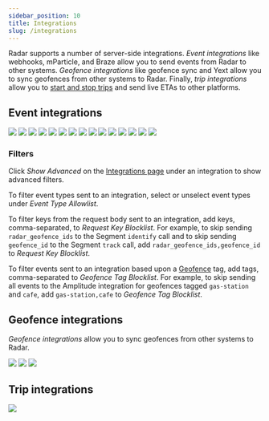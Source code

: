 ```yaml
---
sidebar_position: 10
title: Integrations
slug: /integrations
---
```



Radar supports a number of server-side integrations. *Event integrations* like webhooks, mParticle, and Braze allow you to send events from Radar to other systems. *Geofence integrations* like geofence sync and Yext allow you to sync geofences from other systems to Radar. Finally, *trip integrations* allow you to [start and stop trips](/trip-tracking) and send live ETAs to other platforms.

## Event integrations

<div className="deck">
  <LinkCard linkTo="/integrations/webhooks">
    <TileCard title="Webhooks">
      <img className="logo integrations-logo" src="https://images.ctfassets.net/f2vbu16fzuly/75HOdPFYSWCFbXAoOIQhCM/15ae35fdef8e0a7d2e173018174aeee6/webhooks.png"/>
    </TileCard>
  </LinkCard>
  <LinkCard linkTo="/integrations/braze">
    <TileCard title="Braze">
      <img className="logo integrations-logo" src="https://images.ctfassets.net/f2vbu16fzuly/72J5q7LqJM5NrfdPiqVyTP/a3a67ededa4ffb126200196196c042a1/braze.png"/>
    </TileCard>
  </LinkCard>
  <LinkCard linkTo="/integrations/urban-airship">
    <TileCard title="Airship">
      <img className="logo integrations-logo" src="https://images.ctfassets.net/f2vbu16fzuly/45UBZEAVnVKlEHtil1iz0M/e5b001bac96c4da50143d4ac14d9fc4e/airship.png"/>
    </TileCard>
  </LinkCard>
  <LinkCard linkTo="/integrations/onesignal">
    <TileCard title="OneSignal">
      <img className="logo integrations-logo" src="https://images.ctfassets.net/f2vbu16fzuly/80pHUR3gSl4z15J2cVa68/ea54ea0d92e223b2f4d32832e7ae53a4/onesignal.png"/>
    </TileCard>
  </LinkCard>
  <LinkCard linkTo="/integrations/mparticle">
    <TileCard title="mParticle">
      <img className="logo integrations-logo" src="https://images.ctfassets.net/f2vbu16fzuly/29R4KVZ3aR1joNXfNuZw2G/4bac743a3df61229f0879aed5eeeabe9/mparticle.png"/>
      </TileCard>
  </LinkCard>
  <LinkCard linkTo="/integrations/segment">
    <TileCard title="Segment">
      <img className="logo integrations-logo" src="https://images.ctfassets.net/f2vbu16fzuly/27XQ1zGeHIhjm5LtLF3bgU/cbaeb56d29be5babd074b9643137b493/segment.png"/>
    </TileCard>
  </LinkCard>
  <LinkCard linkTo="/integrations/branch">
    <TileCard title="Branch">
      <img className="logo integrations-logo" src="https://images.ctfassets.net/f2vbu16fzuly/6w8utKLdZulCfgKb8xFxws/6224af9b6dbd808e8982afdc2d6124c1/branch.png"/>
    </TileCard>
  </LinkCard>
  <LinkCard linkTo="/integrations/lytics">
    <TileCard title="Lytics">
      <img className="logo integrations-logo" src="https://images.ctfassets.net/f2vbu16fzuly/6OH5TKmnhmdIPwt5AmDRKg/86045c964b5df9d4bd8a44a4b6d743bf/lytics.png"/>
    </TileCard>
  </LinkCard>
  <LinkCard linkTo="/integrations/iterable">
    <TileCard title="Iterable">
      <img className="logo integrations-logo" src="https://images.ctfassets.net/f2vbu16fzuly/5JkL4nN6sFxdFP1FvWTsgI/77e1bc68e8e237fffad48f826ee22e8c/iterable.png"/>
    </TileCard>
  </LinkCard>
  <LinkCard linkTo="/integrations/leanplum">
    <TileCard title="Leanplum">
      <img className="logo integrations-logo" src="https://images.ctfassets.net/f2vbu16fzuly/3gsuQKmyyKbC9DxHeCGAMj/87bf2fa85899171df260fe2a465dd92f/leanplum-logo.png"/>
    </TileCard>
  </LinkCard>
  <LinkCard linkTo="/integrations/salesforce">
    <TileCard title="Salesforce">
      <img className="logo integrations-logo" src="https://images.ctfassets.net/f2vbu16fzuly/ejJlxW8GiFw6y93xitjto/5fb51966020c0a1973977439dda45b74/salesforce.png"/>
    </TileCard>
  </LinkCard>
  <LinkCard linkTo="/integrations/amplitude">
    <TileCard title="Amplitude">
      <img className="logo integrations-logo" src="https://images.ctfassets.net/f2vbu16fzuly/1daVtiOrTk4AXHLCpYyJrk/84e1f637cb1db99afa9dbc118c3bbd0c/amplitude.png"/>
    </TileCard>
  </LinkCard>
  <LinkCard linkTo="/integrations/mixpanel">
    <TileCard title="Mixpanel">
      <img className="logo integrations-logo" src="https://images.ctfassets.net/f2vbu16fzuly/3FE3T0zASXVYWhQFHyKc32/18d2d4ba0db0a8ce2ba23057155a7d23/mixpanel.png"/>
    </TileCard>
  </LinkCard>
  <LinkCard linkTo="/integrations/aws-pinpoint">
    <TileCard title="Amazon Pinpoint">
      <img className="logo integrations-logo" src="https://images.ctfassets.net/f2vbu16fzuly/33MFOwGnSEZjMw1ccr6tNY/8a506cdb4d5d41db0b61e153cedec55b/amazonPinpointLogo.png"/>
    </TileCard>
  </LinkCard>
  <LinkCard linkTo="/integrations/attentive">
    <TileCard title="Attentive">
      <img className="logo integrations-logo" src="https://images.ctfassets.net/f2vbu16fzuly/1NPgxCxK9wqf5yrbvi9DJw/4fa7d5746e5f995463a003eb2d08014c/attentive.png"/>
    </TileCard>
  </LinkCard>
</div>

### Filters

Click *Show Advanced* on the [Integrations page](https://radar.com/dashboard/integrations) under an integration to show advanced filters.

To filter event types sent to an integration, select or unselect event types under *Event Type Allowlist*.

To filter keys from the request body sent to an integration, add keys, comma-separated, to *Request Key Blocklist*. For example, to skip sending `radar_geofence_ids` to the Segment `identify` call and to skip sending `geofence_id` to the Segment `track` call, add `radar_geofence_ids,geofence_id` to *Request Key Blocklist*.

To filter events sent to an integration based upon a [Geofence](/geofences) tag, add tags, comma-separated to *Geofence Tag Blocklist*. For example, to skip sending all events to the Amplitude integration for geofences tagged `gas-station` and `cafe`, add `gas-station,cafe` to *Geofence Tag Blocklist*.

## Geofence integrations

*Geofence integrations* allow you to sync geofences from other systems to Radar.

<div className="deck">
  <LinkCard linkTo="/integrations/yext">
    <TileCard title="Yext">
      <img className="logo integrations-logo" src="https://images.ctfassets.net/f2vbu16fzuly/79yasKMxHXJfO0VXdovKX5/bd28de435af26bfe101543050fd5f519/yext.png"/>
      </TileCard>
  </LinkCard>
  <LinkCard linkTo="/integrations/brandify">
    <TileCard title="Brandify">
      <img className="logo integrations-logo" src="https://images.ctfassets.net/f2vbu16fzuly/5dm9ubBk9xEXOZIS0ii4kO/dca3cd457248b3e2f12679d575e48dad/brandify.png"/>
      </TileCard>
  </LinkCard>
  <LinkCard linkTo="/integrations/census">
    <TileCard title="Census">
      <img className="logo integrations-logo" src="https://assets-global.website-files.com/60c8cc686ce111bf81e2fcac/6255ea1aa451c9714d959a73_census-mark-flamingo.svg"/>
      </TileCard>
  </LinkCard>
</div>

## Trip integrations

<div className="deck">
  <LinkCard linkTo="/integrations/olo">
    <TileCard title="Olo">
      <img className="logo integrations-logo" src="https://images.ctfassets.net/f2vbu16fzuly/Ddk41H23DrKONqUsmJfY4/4877547cb981c489177b9d5dbfe01c8b/olo-logo.png"/>
      </TileCard>
  </LinkCard>
</div>
